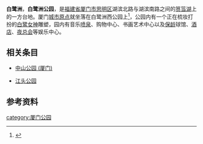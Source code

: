 {{Otheruses|subject=福建省厦门市的白鹭洲|other=其他地方的白鹭洲|白鹭洲}}
{{Infobox Hokkien name
| title      = 白鹭洲
| hanji      = 白鷺洲
| poj        = Pe̍h-lō͘-chiu
| sinbhundzi = 
| hanlo      = 
| tl         = Pe̍h-lōo-tsiu
| bp         = Bēhlôoziū
| hongim     = 
| hokkienipa = 
| lm         = 
| image      = 
| image_size = 
| caption    = 
}}
'''白鹭洲'''，'''白鹭洲公园'''，是[[福建省|福建省]][[厦门市|厦门市]][[思明区|思明区]]湖滨北路与湖滨南路之间的[[筼筜湖|筼筜湖]]上的一方台地。厦门[[城市原点|城市原点]]就坐落在白鹭洲西公园上<ref>{{Cite web |url=http://news.sina.com.cn/o/2009-09-22/183316339975s.shtml |title=城市原点雕塑今起安装 |access-date=2009-12-07 |archive-date=2019-05-21 |archive-url=https://web.archive.org/web/20190521193723/http://news.sina.com.cn/o/2009-09-22/183316339975s.shtml |dead-url=no }}</ref>，公园内有一个正在梳妆打扮的[[白鹭女神|白鹭女神]]雕塑，园内有音乐[[喷泉|喷泉]]、购物中心、书画艺术中心以及[[保龄|保龄]]球馆、[[酒店|酒店]]、[[夜总会|夜总会]]等娱乐中心。

==相关条目==

* [[中山公园_(厦门)|中山公园 (厦门)]]

* [[江头公园|江头公园]]

==参考资料==

<references />

[[category:厦门公园|category:厦门公园]]